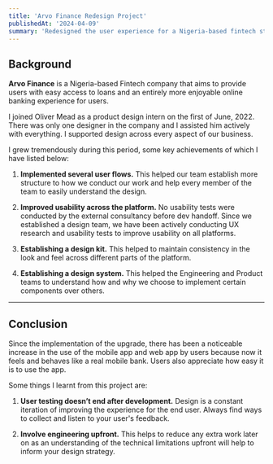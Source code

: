 ```yaml
---
title: 'Arvo Finance Redesign Project'
publishedAt: '2024-04-09'
summary: 'Redesigned the user experience for a Nigeria-based fintech startup, introducing user flows, usability testing, and a consistent design system to improve platform efficiency and user satisfaction.'
---
```


## Background

**Arvo Finance** is a Nigeria-based Fintech company that aims to provide users with easy access to loans and an entirely more enjoyable online banking experience for users.

I joined Oliver Mead as a product design intern on the first of June, 2022. There was only one designer in the company and I assisted him actively with everything. I supported design across every aspect of our business.

I grew tremendously during this period, some key achievements of which I have listed below:

1. **Implemented several user flows.**
This helped our team establish more structure to how we conduct our work and help every member of the team to easily understand the design.

2. **Improved usability across the platform.**
No usability tests were conducted by the external consultancy before dev handoff. Since we established a design team, we have been actively conducting UX research and usability tests to improve usability on all platforms.

3. **Establishing a design kit.**
This helped to maintain consistency in the look and feel across different parts of the platform.

4. **Establishing a design system.**
This helped the Engineering and Product teams to understand how and why we choose to implement certain components over others.

---

## Conclusion

Since the implementation of the upgrade, there has been a noticeable increase in the use of the mobile app and web app by users because now it feels and behaves like a real mobile bank. Users also appreciate how easy it is to use the app.

Some things I learnt from this project are:

1. **User testing doesn’t end after development.**
Design is a constant iteration of improving the experience for the end user. Always find ways to collect and listen to your user's feedback.

2. **Involve engineering upfront.**
This helps to reduce any extra work later on as an understanding of the technical limitations upfront will help to inform your design strategy.